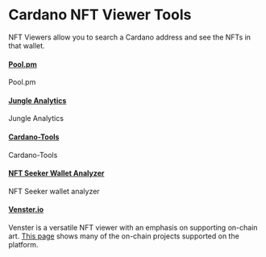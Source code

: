 # Cardano NFT Viewer Tools

NFT Viewers allow you to search a Cardano address and see the NFTs in that wallet. 

#### [Pool.pm](https://pool.pm/nfts)
Pool.pm

#### [Jungle Analytics](https://www.jngl.io/)
Jungle Analytics

#### [Cardano-Tools](https://cardano-tools.io/my)
Cardano-Tools

#### [NFT Seeker Wallet Analyzer](https://nftseeker.tools/)
NFT Seeker wallet analyzer 

#### [Venster.io](https://venster.io/) 
Venster is a versatile NFT viewer with an emphasis on supporting on-chain art. [This page](https://venster.io/explore) shows many of the on-chain projects supported on the platform.  